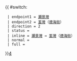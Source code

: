 {{ #switch: {{{format|}}}
  | endpoint1 = [[灝景灣]]
  | endpoint2 = [[荃灣]]（[[德海街]]）
  | direction = 2
  | status = 
  | inline = [[灝景灣]] ↔ [[荃灣]]（[[德海街]]）
  | normal =
  | full =
}}<noinclude>[[category:新界居民巴士路線模板|4‎]]</noinclude>